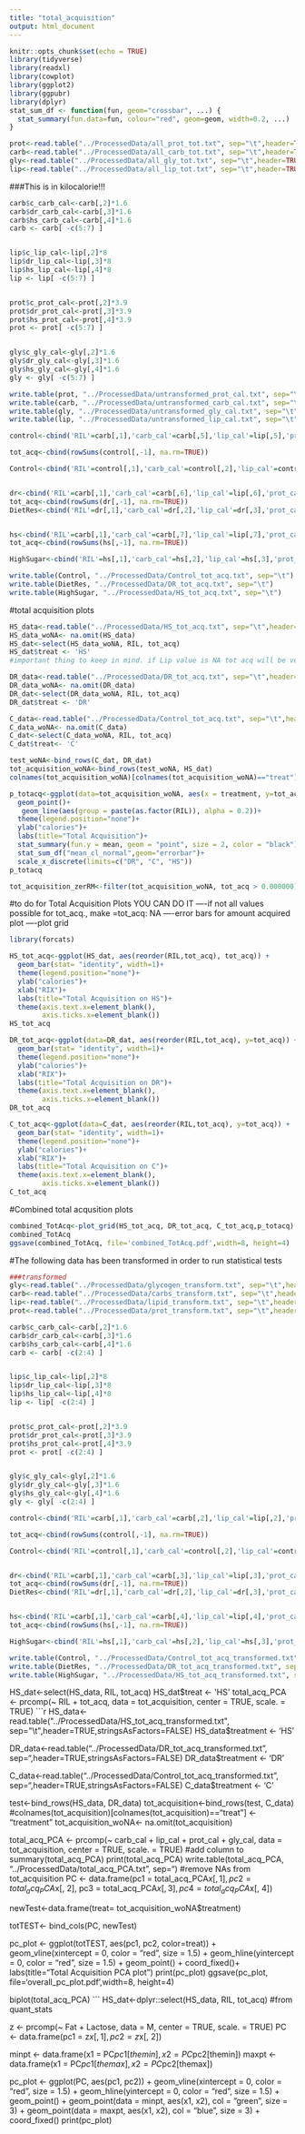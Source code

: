 ---
title: "total_acquisition"
output: html_document
---

```{r setup, include=FALSE}
knitr::opts_chunk$set(echo = TRUE)
library(tidyverse)
library(readxl)
library(cowplot)
library(ggplot2)
library(ggpubr)
library(dplyr)
stat_sum_df <- function(fun, geom="crossbar", ...) {
  stat_summary(fun.data=fun, colour="red", geom=geom, width=0.2, ...)
}
```



```{r}
prot<-read.table("../ProcessedData/all_prot_tot.txt", sep="\t",header=TRUE,stringsAsFactors=FALSE)
carb<-read.table("../ProcessedData/all_carb_tot.txt", sep="\t",header=TRUE,stringsAsFactors=FALSE)
gly<-read.table("../ProcessedData/all_gly_tot.txt", sep="\t",header=TRUE,stringsAsFactors=FALSE)
lip<-read.table("../ProcessedData/all_lip_tot.txt", sep="\t",header=TRUE,stringsAsFactors=FALSE)
```


###This is in kilocalorie!!!
```{r}
carb$c_carb_cal<-carb[,2]*1.6
carb$dr_carb_cal<-carb[,3]*1.6
carb$hs_carb_cal<-carb[,4]*1.6
carb <- carb[ -c(5:7) ]


lip$c_lip_cal<-lip[,2]*8
lip$dr_lip_cal<-lip[,3]*8
lip$hs_lip_cal<-lip[,4]*8
lip <- lip[ -c(5:7) ]


prot$c_prot_cal<-prot[,2]*3.9
prot$dr_prot_cal<-prot[,3]*3.9
prot$hs_prot_cal<-prot[,4]*3.9
prot <- prot[ -c(5:7) ]


gly$c_gly_cal<-gly[,2]*1.6
gly$dr_gly_cal<-gly[,3]*1.6
gly$hs_gly_cal<-gly[,4]*1.6
gly <- gly[ -c(5:7) ]

```

```{r}
write.table(prot, "../ProcessedData/untransformed_prot_cal.txt", sep="\t")
write.table(carb, "../ProcessedData/untransformed_carb_cal.txt", sep="\t")
write.table(gly, "../ProcessedData/untransformed_gly_cal.txt", sep="\t")
write.table(lip, "../ProcessedData/untransformed_lip_cal.txt", sep="\t")
```

```{r}
control<-cbind('RIL'=carb[,1],'carb_cal'=carb[,5],'lip_cal'=lip[,5],'prot_cal'=prot[,5],'gly_cal'= gly[,5])

tot_acq<-cbind(rowSums(control[,-1], na.rm=TRUE))

Control<-cbind('RIL'=control[,1],'carb_cal'=control[,2],'lip_cal'=control[,3],'prot_cal'=control[,4],'gly_cal'= control[,5], 'tot_acq'=tot_acq[,1] )


dr<-cbind('RIL'=carb[,1],'carb_cal'=carb[,6],'lip_cal'=lip[,6],'prot_cal'=prot[,6],'gly_cal'= gly[,6])
tot_acq<-cbind(rowSums(dr[,-1], na.rm=TRUE))
DietRes<-cbind('RIL'=dr[,1],'carb_cal'=dr[,2],'lip_cal'=dr[,3],'prot_cal'=dr[,4],'gly_cal'= dr[,5], 'tot_acq'=tot_acq[,1] )


hs<-cbind('RIL'=carb[,1],'carb_cal'=carb[,7],'lip_cal'=lip[,7],'prot_cal'=prot[,7],'gly_cal'= gly[,7])
tot_acq<-cbind(rowSums(hs[,-1], na.rm=TRUE))

HighSugar<-cbind('RIL'=hs[,1],'carb_cal'=hs[,2],'lip_cal'=hs[,3],'prot_cal'=hs[,4],'gly_cal'= hs[,5], 'tot_acq'=tot_acq[,1] )
```


```{r}
write.table(Control, "../ProcessedData/Control_tot_acq.txt", sep="\t")
write.table(DietRes, "../ProcessedData/DR_tot_acq.txt", sep="\t")
write.table(HighSugar, "../ProcessedData/HS_tot_acq.txt", sep="\t")

```

#total acquisition plots
```{r}
HS_data<-read.table("../ProcessedData/HS_tot_acq.txt", sep="\t",header=TRUE,stringsAsFactors=FALSE)
HS_data_woNA<- na.omit(HS_data) 
HS_dat<-select(HS_data_woNA, RIL, tot_acq)
HS_dat$treat <- 'HS'
#important thing to keep in mind. if Lip value is NA tot acq will be very close to 0. Should remove Tot_acq values if tehre are any contributing macromolecules that are NA.

DR_data<-read.table("../ProcessedData/DR_tot_acq.txt", sep="\t",header=TRUE,stringsAsFactors=FALSE)
DR_data_woNA<- na.omit(DR_data) 
DR_dat<-select(DR_data_woNA, RIL, tot_acq)
DR_dat$treat <- 'DR'

C_data<-read.table("../ProcessedData/Control_tot_acq.txt", sep="\t",header=TRUE,stringsAsFactors=FALSE)
C_data_woNA<- na.omit(C_data) 
C_dat<-select(C_data_woNA, RIL, tot_acq)
C_dat$treat<- 'C'

test_woNA<-bind_rows(C_dat, DR_dat)
tot_acquisition_woNA<-bind_rows(test_woNA, HS_dat)
colnames(tot_acquisition_woNA)[colnames(tot_acquisition_woNA)=="treat"] <- "treatment"

p_totacq<-ggplot(data=tot_acquisition_woNA, aes(x = treatment, y=tot_acq, color=as.factor(RIL))) +
  geom_point()+
   geom_line(aes(group = paste(as.factor(RIL)), alpha = 0.2))+
  theme(legend.position="none")+
  ylab("calories")+
  labs(title="Total Acquisition")+
  stat_summary(fun.y = mean, geom = "point", size = 2, color = "black")+
  stat_sum_df("mean_cl_normal",geom="errorbar")+
  scale_x_discrete(limits=c("DR", "C", "HS"))
p_totacq

tot_acquisition_zerRM<-filter(tot_acquisition_woNA, tot_acq > 0.000000) #nothing at zero :)
```

#to do for  Total Acquisition Plots YOU CAN DO IT
----if not all values possible for tot_acq., make =tot_acq: NA
----error bars for amount acquired plot
----plot grid

```{r}
library(forcats)

HS_tot_acq<-ggplot(HS_dat, aes(reorder(RIL,tot_acq), tot_acq)) +
  geom_bar(stat= "identity", width=1)+
  theme(legend.position="none")+
  ylab("calories")+
  xlab("RIX")+
  labs(title="Total Acquisition on HS")+
  theme(axis.text.x=element_blank(),
        axis.ticks.x=element_blank())
HS_tot_acq

DR_tot_acq<-ggplot(data=DR_dat, aes(reorder(RIL,tot_acq), y=tot_acq)) +
  geom_bar(stat= "identity", width=1)+
  theme(legend.position="none")+
  ylab("calories")+
  xlab("RIX")+
  labs(title="Total Acquisition on DR")+
  theme(axis.text.x=element_blank(),
        axis.ticks.x=element_blank())
DR_tot_acq

C_tot_acq<-ggplot(data=C_dat, aes(reorder(RIL,tot_acq), y=tot_acq)) +
  geom_bar(stat= "identity", width=1)+
  theme(legend.position="none")+
  ylab("calories")+
  xlab("RIX")+
  labs(title="Total Acquisition on C")+
  theme(axis.text.x=element_blank(),
        axis.ticks.x=element_blank())
C_tot_acq
```

#Combined total acqusition plots
```{r}
combined_TotAcq<-plot_grid(HS_tot_acq, DR_tot_acq, C_tot_acq,p_totacq)
combined_TotAcq
ggsave(combined_TotAcq, file='combined_TotAcq.pdf',width=8, height=4)

```

#The following data has been transformed in order to run statistical tests
```{r}
###transformed
gly<-read.table("../ProcessedData/glycogen_transform.txt", sep="\t",header=TRUE,stringsAsFactors=FALSE)
carb<-read.table("../ProcessedData/carbs_transform.txt", sep="\t",header=TRUE,stringsAsFactors=FALSE)
lip<-read.table("../ProcessedData/lipid_transform.txt", sep="\t",header=TRUE,stringsAsFactors=FALSE)
prot<-read.table("../ProcessedData/prot_transform.txt", sep="\t",header=TRUE,stringsAsFactors=FALSE)

carb$c_carb_cal<-carb[,2]*1.6
carb$dr_carb_cal<-carb[,3]*1.6
carb$hs_carb_cal<-carb[,4]*1.6
carb <- carb[ -c(2:4) ]


lip$c_lip_cal<-lip[,2]*8
lip$dr_lip_cal<-lip[,3]*8
lip$hs_lip_cal<-lip[,4]*8
lip <- lip[ -c(2:4) ]


prot$c_prot_cal<-prot[,2]*3.9
prot$dr_prot_cal<-prot[,3]*3.9
prot$hs_prot_cal<-prot[,4]*3.9
prot <- prot[ -c(2:4) ]


gly$c_gly_cal<-gly[,2]*1.6
gly$dr_gly_cal<-gly[,3]*1.6
gly$hs_gly_cal<-gly[,4]*1.6
gly <- gly[ -c(2:4) ]

control<-cbind('RIL'=carb[,1],'carb_cal'=carb[,2],'lip_cal'=lip[,2],'prot_cal'=prot[,2],'gly_cal'= gly[,2])

tot_acq<-cbind(rowSums(control[,-1], na.rm=TRUE))

Control<-cbind('RIL'=control[,1],'carb_cal'=control[,2],'lip_cal'=control[,3],'prot_cal'=control[,4],'gly_cal'= control[,5], 'tot_acq'=tot_acq[,1] )


dr<-cbind('RIL'=carb[,1],'carb_cal'=carb[,3],'lip_cal'=lip[,3],'prot_cal'=prot[,3],'gly_cal'= gly[,3])
tot_acq<-cbind(rowSums(dr[,-1], na.rm=TRUE))
DietRes<-cbind('RIL'=dr[,1],'carb_cal'=dr[,2],'lip_cal'=dr[,3],'prot_cal'=dr[,4],'gly_cal'= dr[,5], 'tot_acq'=tot_acq[,1] )


hs<-cbind('RIL'=carb[,1],'carb_cal'=carb[,4],'lip_cal'=lip[,4],'prot_cal'=prot[,4],'gly_cal'= gly[,4])
tot_acq<-cbind(rowSums(hs[,-1], na.rm=TRUE))

HighSugar<-cbind('RIL'=hs[,1],'carb_cal'=hs[,2],'lip_cal'=hs[,3],'prot_cal'=hs[,4],'gly_cal'= hs[,5], 'tot_acq'=tot_acq[,1] )
```


```{r}
write.table(Control, "../ProcessedData/Control_tot_acq_transformed.txt", sep="\t")
write.table(DietRes, "../ProcessedData/DR_tot_acq_transformed.txt", sep="\t")
write.table(HighSugar, "../ProcessedData/HS_tot_acq_transformed.txt", sep="\t")
```
HS_dat<-select(HS_data, RIL, tot_acq)
HS_dat$treat <- 'HS'
total_acq_PCA <- prcomp(~ RIL + tot_acq, data = tot_acquisition, center = TRUE, scale. = TRUE)
```{r}
HS_data<-read.table("../ProcessedData/HS_tot_acq_transformed.txt", sep="\t",header=TRUE,stringsAsFactors=FALSE)
HS_data$treatment <- 'HS'

DR_data<-read.table("../ProcessedData/DR_tot_acq_transformed.txt", sep="\t",header=TRUE,stringsAsFactors=FALSE)
DR_data$treatment <- 'DR'

C_data<-read.table("../ProcessedData/Control_tot_acq_transformed.txt", sep="\t",header=TRUE,stringsAsFactors=FALSE)
C_data$treatment <- 'C'

test<-bind_rows(HS_data, DR_data)
tot_acquisition<-bind_rows(test, C_data)
#colnames(tot_acquisition)[colnames(tot_acquisition)=="treat"] <- "treatment"
tot_acquisition_woNA<- na.omit(tot_acquisition) 

total_acq_PCA <- prcomp(~  carb_cal + lip_cal + prot_cal + gly_cal, data = tot_acquisition, center = TRUE, scale. = TRUE)
#add column to 
summary(total_acq_PCA)
print(total_acq_PCA)
write.table(total_acq_PCA, "../ProcessedData/total_acq_PCA.txt", sep="\t")
#remove NAs from tot_acquisition
PC <- data.frame(pc1 = total_acq_PCA$x[, 1],
                 pc2 = total_acq_PCA$x[, 2],
                 pc3 = total_acq_PCA$x[, 3],
                 pc4 = total_acq_PCA$x[, 4])

newTest<-data.frame(treat= tot_acquisition_woNA$treatment)

totTEST<- bind_cols(PC, newTest)

pc_plot <- ggplot(totTEST, aes(pc1, pc2, color=treat)) +
  geom_vline(xintercept = 0, color = "red", size = 1.5) +
  geom_hline(yintercept = 0, color = "red", size = 1.5) +
  geom_point() +
  coord_fixed()+
  labs(title="Total Acquisition PCA plot")
print(pc_plot)
ggsave(pc_plot, file='overall_pc_plot.pdf',width=8, height=4)

biplot(total_acq_PCA)
```
HS_dat<-dplyr::select(HS_data, RIL, tot_acq)
#from quant_stats

z <- prcomp(~ Fat + Lactose, data = M, center = TRUE, scale. = TRUE)
PC <- data.frame(pc1 = z$x[, 1],
                 pc2 = z$x[, 2])

minpt <- data.frame(x1 = PC$pc1[themin], x2 = PC$pc2[themin])
maxpt <- data.frame(x1 = PC$pc1[themax], x2 = PC$pc2[themax])

pc_plot <- ggplot(PC, aes(pc1, pc2)) +
  geom_vline(xintercept = 0, color = "red", size = 1.5) +
  geom_hline(yintercept = 0, color = "red", size = 1.5) +
  geom_point() +
  geom_point(data = minpt, aes(x1, x2), col = "green", size = 3) +
  geom_point(data = maxpt, aes(x1, x2), col = "blue", size = 3) +
  coord_fixed()
print(pc_plot)
